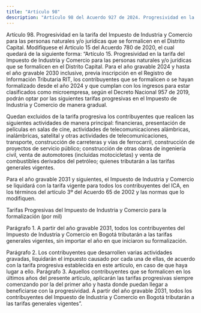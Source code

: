 ```yaml
---
title: "Artículo 98"
description: "Artículo 98 del Acuerdo 927 de 2024. Progresividad en la tarifa del Impuesto de Industria y Comercio para las personas naturales y/o j..."
---
```


Artículo 98. Progresividad en la tarifa del Impuesto de Industria y Comercio para las personas naturales y/o jurídicas que se formalicen en el Distrito Capital. Modifíquese el Artículo 15 del Acuerdo 780 de 2020, el cual quedará de la siguiente forma:
“Artículo 15. Progresividad en la tarifa del Impuesto de Industria y Comercio para las personas naturales y/o jurídicas que se formalicen en el Distrito Capital. Para el año gravable 2024 y hasta el año gravable 2030 inclusive, previa inscripción en el Registro de Información Tributaria RIT, los contribuyentes que se formalicen o se hayan formalizado desde el año 2024 y que cumplan con los ingresos para estar clasificados como microempresa, según el Decreto Nacional 957 de 2019, podrán optar por las siguientes tarifas progresivas en el Impuesto de Industria y Comercio de manera gradual.
 
Quedan excluidos de la tarifa progresiva los contribuyentes que realicen las siguientes actividades de manera principal: financieras, presentación de películas en salas de cine, actividades de telecomunicaciones alámbricas, inalámbricas, satelital y otras actividades de telecomunicaciones, transporte, construcción de carreteras y vías de ferrocarril, construcción de proyectos de servicio público; construcción de otras obras de ingeniería civil, venta de automotores (incluidas motocicletas) y venta de combustibles derivados del petróleo; quienes tributarán a las tarifas generales vigentes.
 
Para el año gravable 2031 y siguientes, el Impuesto de Industria y Comercio se liquidará con la tarifa vigente para todos los contribuyentes del ICA, en los términos del artículo 3º del Acuerdo 65 de 2002 y las normas que lo modifiquen.

Tarifas Progresivas del Impuesto de Industria y Comercio para la formalización (por mil)
 
Parágrafo 1. A partir del año gravable 2031, todos los contribuyentes del Impuesto de Industria y Comercio en Bogotá tributarán a las tarifas generales vigentes, sin importar el año en que iniciaron su formalización.
 
Parágrafo 2. Los contribuyentes que desarrollen varias actividades gravadas, liquidarán el impuesto causado por cada una de ellas, de acuerdo con la tarifa progresiva establecida en este artículo, en caso de que haya lugar a ello.
Parágrafo 3. Aquellos contribuyentes que se formalicen en los últimos años del presente artículo, aplicarán las tarifas progresivas siempre comenzando por la del primer año y hasta donde puedan llegar a beneficiarse con la progresividad. A partir del año gravable 2031, todos los contribuyentes del Impuesto de Industria y Comercio en Bogotá tributarán a las tarifas generales vigentes”.